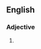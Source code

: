 ==English==

===Adjective===
{{en-adj|head=[[spring]]-[[like]]}}

# {{alternative spelling of|springlike}}